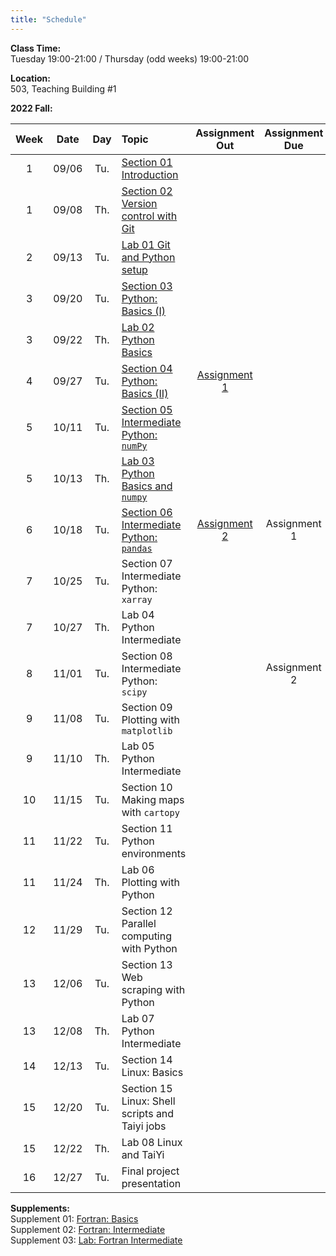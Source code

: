 ---
title: "Schedule"
---
**Class Time:**   
Tuesday 19:00-21:00 / Thursday (odd weeks) 19:00-21:00

**Location:**   
503, Teaching Building #1   

**2022 Fall:**

|Week|Date |Day | Topic                                                                                         | Assignment Out                                                         | Assignment Due  |
|:--:|:---:|:--:|:----------------------------------------------------------------------------------------------|:----------------------------------------------------------------------:|:---------------:|
|1   |09/06|Tu. |[Section 01 Introduction](https://zhu-group.github.io/ese5023/Section_01.html)                 |                                                                        |                 |
|1   |09/08|Th. |[Section 02 Version control with Git](https://zhu-group.github.io/ese5023/Section_02.html)     |                                                                        |                 |
|2   |09/13|Tu. |[Lab 01 Git and Python setup](https://zhu-group.github.io/ese5023/Lab_01.html)                 |                                                                        |                 |
|3   |09/20|Tu. |[Section 03 Python: Basics (I)](https://zhu-group.github.io/ese5023/Section_03.html)           |                                                                        |                 |
|3   |09/22|Th. |[Lab 02  Python Basics](https://zhu-group.github.io/ese5023/Lab_02.html)                       |                                                                        |                 |
|4   |09/27|Tu. |[Section 04 Python: Basics (II)](https://zhu-group.github.io/ese5023/Section_04.html)          | [Assignment 1](https://zhu-group.github.io/ese5023/Assignment_01.html) |                 |
|5   |10/11|Tu. |[Section 05 Intermediate Python: `numPy`](https://zhu-group.github.io/ese5023/Section_05.html) |                                                                        |                 |
|5   |10/13|Th. |[Lab 03  Python Basics and `numpy`](https://zhu-group.github.io/ese5023/Lab_03.html)           |                                                                        |                 |
|6   |10/18|Tu. |[Section 06 Intermediate Python: `pandas`](https://zhu-group.github.io/ese5023/Section_06.html)| [Assignment 2](https://zhu-group.github.io/ese5023/Assignment_02.html) | Assignment 1    |
|7   |10/25|Tu. |Section 07 Intermediate Python: `xarray`                        |                       |                 |
|7   |10/27|Th. |Lab 04  Python Intermediate                                     |                       |                 |
|8   |11/01|Tu. |Section 08 Intermediate Python: `scipy`                         |                       | Assignment 2    |
|9   |11/08|Tu. |Section 09 Plotting with `matplotlib`                           |                       |                 |
|9   |11/10|Th. |Lab 05  Python Intermediate                                     |                       |                 |
|10  |11/15|Tu. |Section 10 Making maps with `cartopy`                           |                       |                 |
|11  |11/22|Tu. |Section 11 Python environments                                  |                       |                 |
|11  |11/24|Th. |Lab 06 Plotting with Python                                     |                       |                 |
|12  |11/29|Tu. |Section 12 Parallel computing with Python                       |                       |                 |
|13  |12/06|Tu. |Section 13 Web scraping with Python                             |                       |                 |
|13  |12/08|Th. |Lab 07 Python Intermediate                                      |                       |                 |
|14  |12/13|Tu. |Section 14 Linux: Basics                                        |                       |                 |
|15  |12/20|Tu. |Section 15 Linux: Shell scripts and Taiyi jobs                  |                       |                 |  
|15  |12/22|Th. |Lab 08 Linux and TaiYi                                          |                       |                 |
|16  |12/27|Tu. |Final project presentation                                      |                       |                 |

**Supplements:**  
Supplement 01: [Fortran: Basics](https://zhu-group.github.io/ese5023/Sup_01.html)  
Supplement 02: [Fortran: Intermediate](https://zhu-group.github.io/ese5023/Sup_02.html)  
Supplement 03: [Lab: Fortran Intermediate](https://zhu-group.github.io/ese5023/Sup_03.html)  
